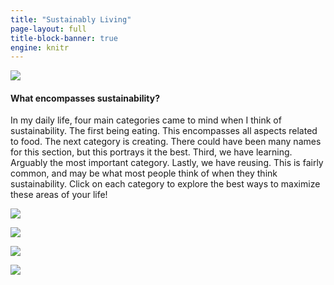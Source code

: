 ```yaml
---
title: "Sustainably Living"
page-layout: full
title-block-banner: true
engine: knitr
---
```


![](pictures/Sustainable%20Living.png){fig-align="center"}

#### What encompasses sustainability?

In my daily life, four main categories came to mind when I think of sustainability. The first being eating. This encompasses all aspects related to food. The next category is creating. There could have been many names for this section, but this portrays it the best. Third, we have learning. Arguably the most important category. Lastly, we have reusing. This is fairly common, and may be what most people think of when they think sustainability. Click on each category to explore the best ways to maximize these areas of your life!

::: {layout-ncol="2"}
[![](pictures/tomatoleafEating.png){fig-align="left"}](https://sustainablyliving.netlify.app/eating)

[![](pictures/diywallartCreating.png){fig-align="right"}](https://sustainablyliving.netlify.app/creating)

[![](pictures/recordflowerwallReusing.png){fig-align="left"}](https://sustainablyliving.netlify.app/reusing)

[![](pictures/notionLearning.png){fig-align="right"}](https://sustainablyliving.netlify.app/learning)
:::
